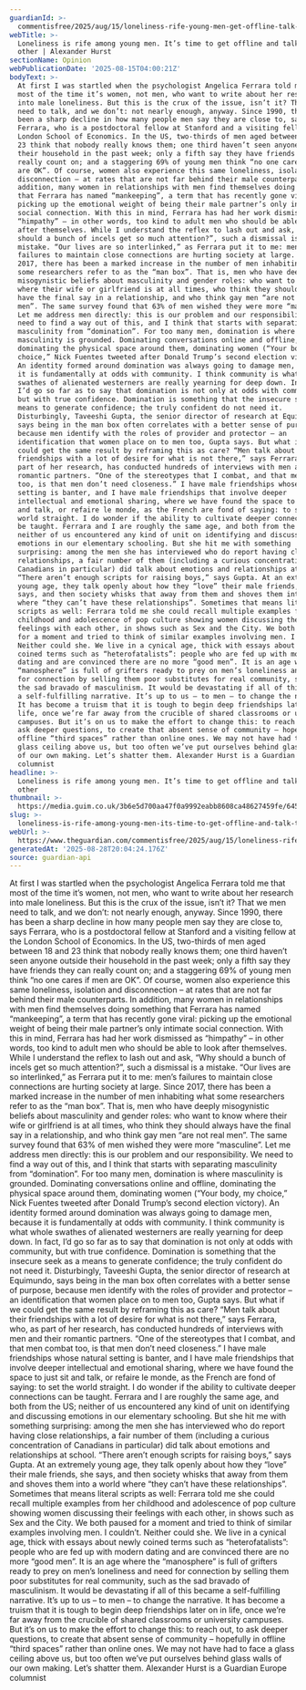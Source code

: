 ```yaml
---
guardianId: >-
  commentisfree/2025/aug/15/loneliness-rife-young-men-get-offline-talk-to-each-other
webTitle: >-
  Loneliness is rife among young men. It’s time to get offline and talk to each
  other | Alexander Hurst
sectionName: Opinion
webPublicationDate: '2025-08-15T04:00:21Z'
bodyText: >-
  At first I was startled when the psychologist Angelica Ferrara told me that
  most of the time it’s women, not men, who want to write about her research
  into male loneliness. But this is the crux of the issue, isn’t it? That we men
  need to talk, and we don’t: not nearly enough, anyway. Since 1990, there has
  been a sharp decline in how many people men say they are close to, says
  Ferrara, who is a postdoctoral fellow at Stanford and a visiting fellow at the
  London School of Economics. In the US, two-thirds of men aged between 18 and
  23 think that nobody really knows them; one third haven’t seen anyone outside
  their household in the past week; only a fifth say they have friends they can
  really count on; and a staggering 69% of young men think “no one cares if men
  are OK”. Of course, women also experience this same loneliness, isolation and
  disconnection – at rates that are not far behind their male counterparts. In
  addition, many women in relationships with men find themselves doing something
  that Ferrara has named “mankeeping”, a term that has recently gone viral:
  picking up the emotional weight of being their male partner’s only intimate
  social connection. With this in mind, Ferrara has had her work dismissed as
  “himpathy” – in other words, too kind to adult men who should be able to look
  after themselves. While I understand the reflex to lash out and ask, “Why
  should a bunch of incels get so much attention?”, such a dismissal is a
  mistake. “Our lives are so interlinked,” as Ferrara put it to me: men’s
  failures to maintain close connections are hurting society at large. Since
  2017, there has been a marked increase in the number of men inhabiting what
  some researchers refer to as the “man box”. That is, men who have deeply
  misogynistic beliefs about masculinity and gender roles: who want to know
  where their wife or girlfriend is at all times, who think they should always
  have the final say in a relationship, and who think gay men “are not real
  men”. The same survey found that 63% of men wished they were more “masculine”.
  Let me address men directly: this is our problem and our responsibility. We
  need to find a way out of this, and I think that starts with separating
  masculinity from “domination”. For too many men, domination is where
  masculinity is grounded. Dominating conversations online and offline,
  dominating the physical space around them, dominating women (“Your body, my
  choice,” Nick Fuentes tweeted after Donald Trump’s second election victory).
  An identity formed around domination was always going to damage men, because
  it is fundamentally at odds with community. I think community is what whole
  swathes of alienated westerners are really yearning for deep down. In fact,
  I’d go so far as to say that domination is not only at odds with community,
  but with true confidence. Domination is something that the insecure seek as a
  means to generate confidence; the truly confident do not need it.
  Disturbingly, Taveeshi Gupta, the senior director of research at Equimundo,
  says being in the man box often correlates with a better sense of purpose,
  because men identify with the roles of provider and protector – an
  identification that women place on to men too, Gupta says. But what if we
  could get the same result by reframing this as care? “Men talk about their
  friendships with a lot of desire for what is not there,” says Ferrara, who, as
  part of her research, has conducted hundreds of interviews with men and their
  romantic partners. “One of the stereotypes that I combat, and that men combat
  too, is that men don’t need closeness.” I have male friendships whose natural
  setting is banter, and I have male friendships that involve deeper
  intellectual and emotional sharing, where we have found the space to just sit
  and talk, or refaire le monde, as the French are fond of saying: to set the
  world straight. I do wonder if the ability to cultivate deeper connections can
  be taught. Ferrara and I are roughly the same age, and both from the US;
  neither of us encountered any kind of unit on identifying and discussing
  emotions in our elementary schooling. But she hit me with something
  surprising: among the men she has interviewed who do report having close
  relationships, a fair number of them (including a curious concentration of
  Canadians in particular) did talk about emotions and relationships at school.
  “There aren’t enough scripts for raising boys,” says Gupta. At an extremely
  young age, they talk openly about how they “love” their male friends, she
  says, and then society whisks that away from them and shoves them into a world
  where “they can’t have these relationships”. Sometimes that means literal
  scripts as well: Ferrara told me she could recall multiple examples from her
  childhood and adolescence of pop culture showing women discussing their
  feelings with each other, in shows such as Sex and the City. We both paused
  for a moment and tried to think of similar examples involving men. I couldn’t.
  Neither could she. We live in a cynical age, thick with essays about newly
  coined terms such as “heterofatalists”: people who are fed up with modern
  dating and are convinced there are no more “good men”. It is an age where the
  “manosphere” is full of grifters ready to prey on men’s loneliness and need
  for connection by selling them poor substitutes for real community, such as
  the sad bravado of masculinism. It would be devastating if all of this became
  a self-fulfilling narrative. It’s up to us – to men – to change the narrative.
  It has become a truism that it is tough to begin deep friendships later on in
  life, once we’re far away from the crucible of shared classrooms or university
  campuses. But it’s on us to make the effort to change this: to reach out, to
  ask deeper questions, to create that absent sense of community – hopefully in
  offline “third spaces” rather than online ones. We may not have had to face a
  glass ceiling above us, but too often we’ve put ourselves behind glass walls
  of our own making. Let’s shatter them. Alexander Hurst is a Guardian Europe
  columnist
headline: >-
  Loneliness is rife among young men. It’s time to get offline and talk to each
  other
thumbnail: >-
  https://media.guim.co.uk/3b6e5d700aa47f0a9992eabb8608ca48627459fe/645_0_5600_4480/500.jpg
slug: >-
  loneliness-is-rife-among-young-men-its-time-to-get-offline-and-talk-to-each-other-or-alexander-hurst
webUrl: >-
  https://www.theguardian.com/commentisfree/2025/aug/15/loneliness-rife-young-men-get-offline-talk-to-each-other
generatedAt: '2025-08-28T20:04:24.176Z'
source: guardian-api
---
```

At first I was startled when the psychologist Angelica Ferrara told me that most of the time it’s women, not men, who want to write about her research into male loneliness. But this is the crux of the issue, isn’t it? That we men need to talk, and we don’t: not nearly enough, anyway. Since 1990, there has been a sharp decline in how many people men say they are close to, says Ferrara, who is a postdoctoral fellow at Stanford and a visiting fellow at the London School of Economics. In the US, two-thirds of men aged between 18 and 23 think that nobody really knows them; one third haven’t seen anyone outside their household in the past week; only a fifth say they have friends they can really count on; and a staggering 69% of young men think “no one cares if men are OK”. Of course, women also experience this same loneliness, isolation and disconnection – at rates that are not far behind their male counterparts. In addition, many women in relationships with men find themselves doing something that Ferrara has named “mankeeping”, a term that has recently gone viral: picking up the emotional weight of being their male partner’s only intimate social connection. With this in mind, Ferrara has had her work dismissed as “himpathy” – in other words, too kind to adult men who should be able to look after themselves. While I understand the reflex to lash out and ask, “Why should a bunch of incels get so much attention?”, such a dismissal is a mistake. “Our lives are so interlinked,” as Ferrara put it to me: men’s failures to maintain close connections are hurting society at large. Since 2017, there has been a marked increase in the number of men inhabiting what some researchers refer to as the “man box”. That is, men who have deeply misogynistic beliefs about masculinity and gender roles: who want to know where their wife or girlfriend is at all times, who think they should always have the final say in a relationship, and who think gay men “are not real men”. The same survey found that 63% of men wished they were more “masculine”. Let me address men directly: this is our problem and our responsibility. We need to find a way out of this, and I think that starts with separating masculinity from “domination”. For too many men, domination is where masculinity is grounded. Dominating conversations online and offline, dominating the physical space around them, dominating women (“Your body, my choice,” Nick Fuentes tweeted after Donald Trump’s second election victory). An identity formed around domination was always going to damage men, because it is fundamentally at odds with community. I think community is what whole swathes of alienated westerners are really yearning for deep down. In fact, I’d go so far as to say that domination is not only at odds with community, but with true confidence. Domination is something that the insecure seek as a means to generate confidence; the truly confident do not need it. Disturbingly, Taveeshi Gupta, the senior director of research at Equimundo, says being in the man box often correlates with a better sense of purpose, because men identify with the roles of provider and protector – an identification that women place on to men too, Gupta says. But what if we could get the same result by reframing this as care? “Men talk about their friendships with a lot of desire for what is not there,” says Ferrara, who, as part of her research, has conducted hundreds of interviews with men and their romantic partners. “One of the stereotypes that I combat, and that men combat too, is that men don’t need closeness.” I have male friendships whose natural setting is banter, and I have male friendships that involve deeper intellectual and emotional sharing, where we have found the space to just sit and talk, or refaire le monde, as the French are fond of saying: to set the world straight. I do wonder if the ability to cultivate deeper connections can be taught. Ferrara and I are roughly the same age, and both from the US; neither of us encountered any kind of unit on identifying and discussing emotions in our elementary schooling. But she hit me with something surprising: among the men she has interviewed who do report having close relationships, a fair number of them (including a curious concentration of Canadians in particular) did talk about emotions and relationships at school. “There aren’t enough scripts for raising boys,” says Gupta. At an extremely young age, they talk openly about how they “love” their male friends, she says, and then society whisks that away from them and shoves them into a world where “they can’t have these relationships”. Sometimes that means literal scripts as well: Ferrara told me she could recall multiple examples from her childhood and adolescence of pop culture showing women discussing their feelings with each other, in shows such as Sex and the City. We both paused for a moment and tried to think of similar examples involving men. I couldn’t. Neither could she. We live in a cynical age, thick with essays about newly coined terms such as “heterofatalists”: people who are fed up with modern dating and are convinced there are no more “good men”. It is an age where the “manosphere” is full of grifters ready to prey on men’s loneliness and need for connection by selling them poor substitutes for real community, such as the sad bravado of masculinism. It would be devastating if all of this became a self-fulfilling narrative. It’s up to us – to men – to change the narrative. It has become a truism that it is tough to begin deep friendships later on in life, once we’re far away from the crucible of shared classrooms or university campuses. But it’s on us to make the effort to change this: to reach out, to ask deeper questions, to create that absent sense of community – hopefully in offline “third spaces” rather than online ones. We may not have had to face a glass ceiling above us, but too often we’ve put ourselves behind glass walls of our own making. Let’s shatter them. Alexander Hurst is a Guardian Europe columnist
